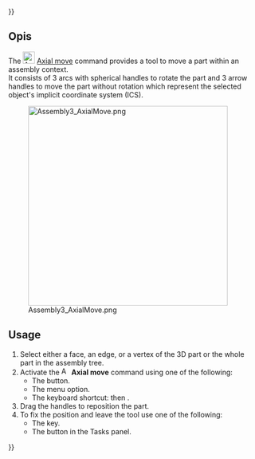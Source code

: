 {{UnfinishedDocu{{#translation:}}}}
<languages/>

{{Docnav/pl
|[[Assembly3_MovePart/pl|Przesuń część]]
|[[Assembly3_QuickMove/pl|Szybko przesuń]]
|[[Assembly3_Workbench/pl|środowisko pracy Assembly3]]
|IconL=Assembly_Move.svg‎‎
|IconR=Assembly_QuickMove.svg‎‎
|IconC=Assembly3_workbench_icon.svg
}}

{{GuiCommand/pl
|Name=Assembly3 AxialMove
|Name/pl=Assembly3: Przesuń osiowo
|Icon=Assembly_AxialMove.svg
|MenuLocation=Assembly3 → Przesuń część osiowo
|Workbenches=[[Assembly3_Workbench/pl|Assembly3]]
|Shortcut={{KEY|A}} a następnie {{KEY|A}}
}}

<span id="Description"></span>
==Opis==

The [[Image:Assembly_AxialMove.svg|24px]] [[Assembly3_AxialMove|Axial move]] command provides a tool to move a part within an assembly context. </br> It consists of 3 arcs with spherical handles to rotate the part and 3 arrow handles to move the part without rotation which represent the selected object's implicit coordinate system (ICS).

[[Image:Assembly3_AxialMove.png|400px]]

== Usage ==

# Select either a face, an edge, or a vertex of the 3D part or the whole part in the assembly tree.
# Activate the [[Image:Assembly_AxialMove.svg|16px]] '''Axial move''' command using one of the following:
#* The {{Button|[[Image:Assembly_AxialMove.svg|16px]] [[Assembly3_AxialMove|Axial move part]]}} button.
#* The {{MenuCommand|Assembly3 → [[Image:Assembly_AxialMove.svg|16px]] Axial move part}} menu option.
#* The keyboard shortcut: {{KEY|A}} then {{KEY|A}}.
# Drag the handles to reposition the part.
# To fix the position and leave the tool use one of the following:
#* The {{KEY|Esc}} key.
#* The {{Button|OK}} button in the Tasks panel.


{{Docnav
|[[Assembly3_MovePart|Move part]]
|[[Assembly3_QuickMove|Quick move]]
|[[Assembly3_Workbench|Assembly3]]
|IconL=Assembly_Move.svg‎‎
|IconR=Assembly_QuickMove.svg‎‎
|IconC=Assembly3_workbench_icon.svg
}}

{{Userdocnavi{{#translation:}}}}